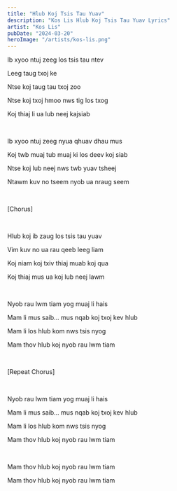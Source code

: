 ```yaml
---
title: "Hlub Koj Tsis Tau Yuav"
description: "Kos Lis Hlub Koj Tsis Tau Yuav Lyrics"
artist: "Kos Lis"
pubDate: "2024-03-20"
heroImage: "/artists/kos-lis.png"
---
```


Ib xyoo ntuj zeeg los tsis tau ntev

Leeg taug txoj ke

Ntse koj taug tau txoj zoo

Ntse koj txoj hmoo nws tig los txog

Koj thiaj li ua lub neej kajsiab

<br />

Ib xyoo ntuj zeeg nyua qhuav dhau mus

Koj twb muaj tub muaj ki los deev koj siab

Ntse koj lub neej nws twb yuav tsheej

Ntawm kuv no tseem nyob ua nraug seem

<br />

[Chorus]

<br />

Hlub koj ib zaug los tsis tau yuav

Vim kuv no ua rau qeeb leeg liam

Koj niam koj txiv thiaj muab koj qua

Koj thiaj mus ua koj lub neej lawm

<br />

Nyob rau lwm tiam yog muaj li hais

Mam li mus saib... mus nqab koj txoj kev hlub

Mam li los hlub kom nws tsis nyog

Mam thov hlub koj nyob rau lwm tiam

<br />

[Repeat Chorus]

<br />

Nyob rau lwm tiam yog muaj li hais

Mam li mus saib... mus nqab koj txoj kev hlub

Mam li los hlub kom nws tsis nyog

Mam thov hlub koj nyob rau lwm tiam

<br />

Mam thov hlub koj nyob rau lwm tiam

Mam thov hlub koj nyob rau lwm tiam
